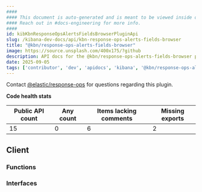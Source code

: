 ```yaml
---
####
#### This document is auto-generated and is meant to be viewed inside our experimental, new docs system.
#### Reach out in #docs-engineering for more info.
####
id: kibKbnResponseOpsAlertsFieldsBrowserPluginApi
slug: /kibana-dev-docs/api/kbn-response-ops-alerts-fields-browser
title: "@kbn/response-ops-alerts-fields-browser"
image: https://source.unsplash.com/400x175/?github
description: API docs for the @kbn/response-ops-alerts-fields-browser plugin
date: 2025-09-05
tags: ['contributor', 'dev', 'apidocs', 'kibana', '@kbn/response-ops-alerts-fields-browser']
---
```




Contact [@elastic/response-ops](https://github.com/orgs/elastic/teams/response-ops) for questions regarding this plugin.

**Code health stats**

| Public API count  | Any count | Items lacking comments | Missing exports |
|-------------------|-----------|------------------------|-----------------|
| 15 | 0 | 6 | 2 |

## Client

### Functions
<DocDefinitionList data={kbnResponseOpsAlertsFieldsBrowserObj.client.functions}/>

### Interfaces
<DocDefinitionList data={kbnResponseOpsAlertsFieldsBrowserObj.client.interfaces}/>


